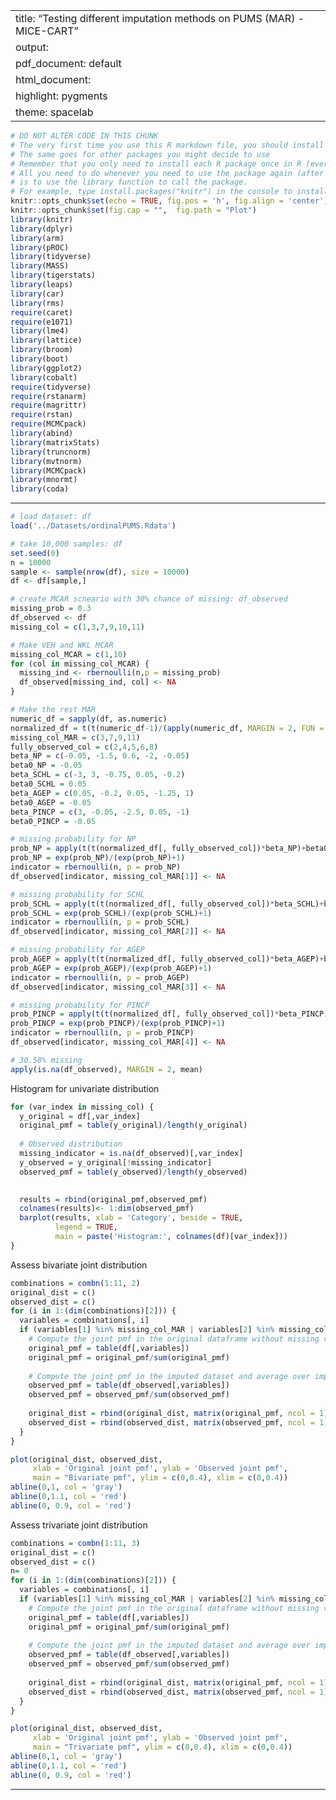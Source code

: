 
---
title: "Testing different imputation methods on PUMS (MAR) - MICE-CART"
output:
  pdf_document: default
  html_document:
    highlight: pygments
    theme: spacelab
---

```r
# DO NOT ALTER CODE IN THIS CHUNK
# The very first time you use this R markdown file, you should install each of the packages below.
# The same goes for other packages you might decide to use
# Remember that you only need to install each R package once in R (ever -- unless you change computers).
# All you need to do whenever you need to use the package again (after restarting the R session),
# is to use the library function to call the package.
# For example, type install.packages("knitr") in the console to install the knitr package. 
knitr::opts_chunk$set(echo = TRUE, fig.pos = 'h', fig.align = 'center')
knitr::opts_chunk$set(fig.cap = "",  fig.path = "Plot")
library(knitr)
library(dplyr)
library(arm)
library(pROC)
library(tidyverse)
library(MASS)
library(tigerstats)
library(leaps)
library(car)
library(rms)
require(caret)
require(e1071)
library(lme4) 
library(lattice)
library(broom)
library(boot)
library(ggplot2)
library(cobalt)
require(tidyverse)
require(rstanarm)
require(magrittr)
require(rstan)
require(MCMCpack)
library(abind)
library(matrixStats)
library(truncnorm)
library(mvtnorm)
library(MCMCpack)
library(mnormt)
library(coda)
```

* * *
```r
# load dataset: df
load('../Datasets/ordinalPUMS.Rdata')

# take 10,000 samples: df
set.seed(0)
n = 10000
sample <- sample(nrow(df), size = 10000)
df <- df[sample,]

# create MCAR scneario with 30% chance of missing: df_observed
missing_prob = 0.3
df_observed <- df
missing_col = c(1,3,7,9,10,11)

# Make VEH and WKL MCAR
missing_col_MCAR = c(1,10)
for (col in missing_col_MCAR) {
  missing_ind <- rbernoulli(n,p = missing_prob)
  df_observed[missing_ind, col] <- NA
}

# Make the rest MAR
numeric_df = sapply(df, as.numeric)
normalized_df = t(t(numeric_df-1)/(apply(numeric_df, MARGIN = 2, FUN = max)-1))
missing_col_MAR = c(3,7,9,11)
fully_observed_col = c(2,4,5,6,8)
beta_NP = c(-0.05, -1.5, 0.6, -2, -0.05)
beta0_NP = -0.05
beta_SCHL = c(-3, 3, -0.75, 0.05, -0.2)
beta0_SCHL = 0.05
beta_AGEP = c(0.05, -0.2, 0.05, -1.25, 1)
beta0_AGEP = -0.05
beta_PINCP = c(3, -0.05, -2.5, 0.05, -1)
beta0_PINCP = -0.05

# missing probability for NP
prob_NP = apply(t(t(normalized_df[, fully_observed_col])*beta_NP)+beta0_NP, MARGIN = 1, sum)
prob_NP = exp(prob_NP)/(exp(prob_NP)+1)
indicator = rbernoulli(n, p = prob_NP)
df_observed[indicator, missing_col_MAR[1]] <- NA

# missing probability for SCHL
prob_SCHL = apply(t(t(normalized_df[, fully_observed_col])*beta_SCHL)+beta0_SCHL, MARGIN = 1, sum)
prob_SCHL = exp(prob_SCHL)/(exp(prob_SCHL)+1)
indicator = rbernoulli(n, p = prob_SCHL)
df_observed[indicator, missing_col_MAR[2]] <- NA

# missing probability for AGEP
prob_AGEP = apply(t(t(normalized_df[, fully_observed_col])*beta_AGEP)+beta0_AGEP, MARGIN = 1, sum)
prob_AGEP = exp(prob_AGEP)/(exp(prob_AGEP)+1)
indicator = rbernoulli(n, p = prob_AGEP)
df_observed[indicator, missing_col_MAR[3]] <- NA

# missing probability for PINCP
prob_PINCP = apply(t(t(normalized_df[, fully_observed_col])*beta_PINCP)+beta0_PINCP, MARGIN = 1, sum)
prob_PINCP = exp(prob_PINCP)/(exp(prob_PINCP)+1)
indicator = rbernoulli(n, p = prob_PINCP)
df_observed[indicator, missing_col_MAR[4]] <- NA

# 30.58% missing
apply(is.na(df_observed), MARGIN = 2, mean)
```


Histogram for univariate distribution
```r
for (var_index in missing_col) {
  y_original = df[,var_index]
  original_pmf = table(y_original)/length(y_original)
  
  # Observed distribution
  missing_indicator = is.na(df_observed)[,var_index]
  y_observed = y_original[!missing_indicator]
  observed_pmf = table(y_observed)/length(y_observed)
  

  results = rbind(original_pmf,observed_pmf)
  colnames(results)<- 1:dim(observed_pmf)
  barplot(results, xlab = 'Category', beside = TRUE, 
          legend = TRUE, 
          main = paste('Histogram:', colnames(df)[var_index]))
}
```

Assess bivariate joint distribution
```r
combinations = combn(1:11, 2)
original_dist = c()
observed_dist = c()
for (i in 1:(dim(combinations)[2])) {
  variables = combinations[, i]
  if (variables[1] %in% missing_col_MAR | variables[2] %in% missing_col_MAR) {
    # Compute the joint pmf in the original dataframe without missing values
    original_pmf = table(df[,variables])
    original_pmf = original_pmf/sum(original_pmf)
        
    # Compute the joint pmf in the imputed dataset and average over imputations
    observed_pmf = table(df_observed[,variables])
    observed_pmf = observed_pmf/sum(observed_pmf)
    
    original_dist = rbind(original_dist, matrix(original_pmf, ncol = 1))
    observed_dist = rbind(observed_dist, matrix(observed_pmf, ncol = 1))
  }
}

plot(original_dist, observed_dist, 
     xlab = 'Original joint pmf', ylab = 'Observed joint pmf', 
     main = "Bivariate pmf", ylim = c(0,0.4), xlim = c(0,0.4))
abline(0,1, col = 'gray')
abline(0,1.1, col = 'red')
abline(0, 0.9, col = 'red')
```

Assess trivariate joint distribution
```r
combinations = combn(1:11, 3)
original_dist = c()
observed_dist = c()
n= 0
for (i in 1:(dim(combinations)[2])) {
  variables = combinations[, i]
  if (variables[1] %in% missing_col_MAR | variables[2] %in% missing_col_MAR | variables[3] %in% missing_col_MAR) {
    # Compute the joint pmf in the original dataframe without missing values
    original_pmf = table(df[,variables])
    original_pmf = original_pmf/sum(original_pmf)
        
    # Compute the joint pmf in the imputed dataset and average over imputations
    observed_pmf = table(df_observed[,variables])
    observed_pmf = observed_pmf/sum(observed_pmf)
    
    original_dist = rbind(original_dist, matrix(original_pmf, ncol = 1))
    observed_dist = rbind(observed_dist, matrix(observed_pmf, ncol = 1))
  }
}

plot(original_dist, observed_dist, 
     xlab = 'Original joint pmf', ylab = 'Observed joint pmf', 
     main = "Trivariate pmf", ylim = c(0,0.4), xlim = c(0,0.4))
abline(0,1, col = 'gray')
abline(0,1.1, col = 'red')
abline(0, 0.9, col = 'red')
```
* * *



